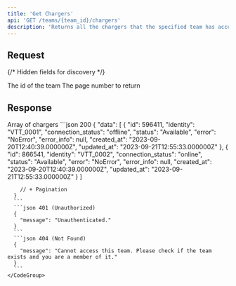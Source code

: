 ```yaml
---
title: 'Get Chargers'
api: 'GET /teams/{team_id}/chargers'
description: 'Returns all the chargers that the specified team has access to'
---
```

## Request
{/* Hidden fields for discovery */}
<ParamField path="team_id" type="integer" hidden required />
<ParamField query="page" type="integer" hidden />

<Tabs>
  <Tab title="Path">
    <ParamField path="team_id" type="integer" required>
      The id of the team
    </ParamField>
  </Tab>
  <Tab title="Query">
    <ParamField query="page" type="integer">
      The page number to return
    </ParamField>
  </Tab>
</Tabs>

## Response
<Tabs>
  <Tab title="Data">
    <ResponseField name="data" type="Charger[]">
      Array of chargers
      <Expandable title="Charger">
        <Snippet file="types/Charger/Charger.mdx" />
      </Expandable>
    </ResponseField>
  </Tab>
  <Tab title="Example">
    <CodeGroup>
      ```json 200
      {
        "data": [
            {
                "id": 596411,
                "identity": "VTT_0001",
                "connection_status": "offline",
                "status": "Available",
                "error": "NoError",
                "error_info": null,
                "created_at": "2023-09-20T12:40:39.000000Z",
                "updated_at": "2023-09-21T12:55:33.000000Z"
            },
            {
                "id": 866541,
                "identity": "VTT_0002",
                "connection_status": "online",
                "status": "Available",
                "error": "NoError",
                "error_info": null,
                "created_at": "2023-09-20T12:40:39.000000Z",
                "updated_at": "2023-09-21T12:55:33.000000Z"
            }
        ]

        // + Pagination
      } 
      ```
      ```json 401 (Unauthorized)
      {
        "message": "Unauthenticated."
      }
      ```
      ```json 404 (Not Found)
      {
        "message": "Cannot access this team. Please check if the team exists and you are a member of it."
      }
      ```
    </CodeGroup>
  </Tab>
</Tabs>